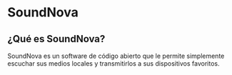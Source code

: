 # SoundNova

## ¿Qué es SoundNova?

SoundNova es un software de código abierto que le permite simplemente escuchar sus medios locales y transmitirlos a sus dispositivos favoritos.
